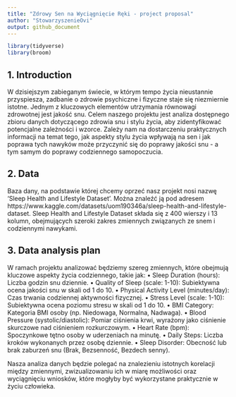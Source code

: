 ```yaml
---
title: "Zdrowy Sen na Wyciągnięcie Ręki - project proposal"
author: "StowarzyszenieOvi"
output: github_document
---
```


```r
library(tidyverse)
library(broom)
```

## 1. Introduction

W dzisiejszym zabieganym świecie, w którym tempo życia nieustannie przyspiesza, zadbanie o zdrowie psychiczne i fizyczne staje się niezmiernie istotne. Jednym z kluczowych elementów utrzymania równowagi zdrowotnej jest jakość snu. 
Celem naszego projektu jest analiza dostępnego zbioru danych dotyczącego zdrowia snu i stylu życia, aby zidentyfikować potencjalne zależności i wzorce. Zależy nam na dostarczeniu praktycznych informacji na temat tego, jak aspekty stylu życia wpływają na sen i jak poprawa tych nawyków może przyczynić się do poprawy jakości snu - a tym samym do poprawy codziennego samopoczucia.

## 2. Data
Baza dany, na podstawie której chcemy oprzeć nasz projekt nosi nazwę 'Sleep Health and Lifestyle Dataset'. Można znaleźć ją pod adresem https://www.kaggle.com/datasets/uom190346a/sleep-health-and-lifestyle-dataset. Sleep Health and Lifestyle Dataset składa się z 400 wierszy i 13 kolumn, obejmujących szeroki zakres zmiennych związanych ze snem i codziennymi nawykami.

## 3. Data analysis plan
W ramach projektu analizować będziemy szereg zmiennych, które obejmują kluczowe aspekty życia codziennego, takie jak:
• Sleep Duration (hours): Liczba godzin snu dziennie.
• Quality of Sleep (scale: 1-10): Subiektywna ocena jakości snu w skali od 1 do 10.
• Physical Activity Level (minutes/day): Czas trwania codziennej aktywności fizycznej.
• Stress Level (scale: 1-10): Subiektywna ocena poziomu stresu w skali od 1 do 10.
• BMI Category: Kategoria BMI osoby (np. Niedowaga, Normalna, Nadwaga).
• Blood Pressure (systolic/diastolic): Pomiar ciśnienia krwi, wyrażony jako ciśnienie skurczowe nad ciśnieniem rozkurczowym.
• Heart Rate (bpm): Spoczynkowe tętno osoby w uderzeniach na minutę.
• Daily Steps: Liczba kroków wykonanych przez osobę dziennie.
• Sleep Disorder: Obecność lub brak zaburzeń snu (Brak, Bezsenność, Bezdech senny).

Nasza analiza danych będzie polegać na znalezieniu istotnych korelacji między zmiennymi, zwizualizowaniu ich w miarę możliwości oraz wyciągnięciu wniosków, które mogłyby być wykorzystane praktycznie w życiu człowieka.
